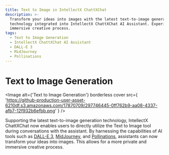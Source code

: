 ```yaml
---
title: Text to Image in IntellectX ChattXChat
description: >-
  Transform your ideas into images with the latest text-to-image generation
  technology integrated into IntellectX ChattXChat AI Assistant. Experience a private and
  immersive creative process.
tags:
  - Text to Image Generation
  - IntellectX ChattXChat AI Assistant
  - DALL-E 3
  - MidJourney
  - Pollinations
---
```


# Text to Image Generation

<Image
  alt={'Text to Image Generation'}
  borderless
  cover
  src={
    'https://github-production-user-asset-6210df.s3.amazonaws.com/17870709/297746445-0ff762b9-aa08-4337-afb7-12f932b6efbb.png'
  }
/>

Supporting the latest text-to-image generation technology, IntellectX ChattXChat now enables users to directly utilize the Text to Image tool during conversations with the assistant. By harnessing the capabilities of AI tools such as [DALL-E 3](https://openai.com/dall-e-3), [MidJourney](https://www.midjourney.com/), and [Pollinations](https://pollinations.ai/), assistants can now transform your ideas into images. This allows for a more private and immersive creative process.
